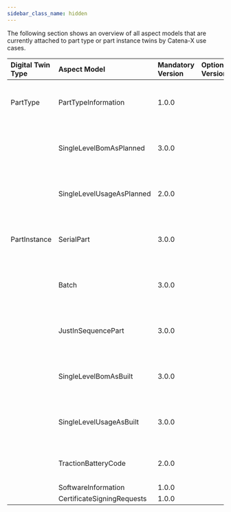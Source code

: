```yaml
---
sidebar_class_name: hidden
---
```


<!--
This work is licensed under the CC-BY-4.0 (https://creativecommons.org/licenses/by/4.0/legalcode).

- SPDX-License-Identifier: CC-BY-4.0
- SPDX-FileCopyrightText: 2023 BASF SE
- SPDX-FileCopyrightText: 2023 Bayerische Motoren Werke Aktiengesellschaft (BMW AG)
- SPDX-FileCopyrightText: 2023 Fraunhofer-Gesellschaft zur Foerderung der angewandten Forschung e.V. (represented by Fraunhofer ISST & Fraunhofer IML)
- SPDX-FileCopyrightText: 2023 German Edge Cloud GmbH & Co. KG
- SPDX-FileCopyrightText: 2023 Mercedes Benz AG
- SPDX-FileCopyrightText: 2023 Robert Bosch Manufacturing Solutions GmbH
- SPDX-FileCopyrightText: 2023 SAP SE
- SPDX-FileCopyrightText: 2023 Siemens AG
- SPDX-FileCopyrightText: 2023 T-Systems International GmbH
- SPDX-FileCopyrightText: 2023 ZF Friedrichshafen AG
- SPDX-FileCopyrightText: 2023 Contributors to the Eclipse Foundation
- Source URL: https://github.com/eclipse-tractusx/eclipse-tractusx.github.io/tree/main/docs-kits/kits/industry-core-kit (latest version)
-->

The following section shows an overview of all aspect models that are currently attached to part type or part instance twins by Catena-X use cases.

| Digital Twin Type | Aspect Model | Mandatory Version | Optional Versions | KIT | Standard |
| :-- | :-- | :-- | :-- | :-- | :-- |
| PartType | PartTypeInformation | 1.0.0 | | Industry Core | CX-0126 Industry Core: Part Type v2.0.0 |
| | SingleLevelBomAsPlanned | 3.0.0 | | Industry Core | CX-0126 Industry Core: Part Type v2.0.0 |
| | SingleLevelUsageAsPlanned | 2.0.0 | | Industry Core | CX-0126 Industry Core: Part Type v2.0.0 |
| PartInstance | SerialPart | 3.0.0 | | Industry Core | CX-0127 Industry Core: Part Instance v2.0.0 |
| | Batch | 3.0.0 | | Industry Core | CX-0127 Industry Core: Part Instance v2.0.0 |
| | JustInSequencePart | 3.0.0 | | Industry Core | CX-0127 Industry Core: Part Instance v2.0.0 |
| | SingleLevelBomAsBuilt | 3.0.0 | | Industry Core | CX-0127 Industry Core: Part Instance v2.0.0 |
| | SingleLevelUsageAsBuilt | 3.0.0 | | Industry Core | CX-0127 Industry Core: Part Instance v2.0.0 |
| | TractionBatteryCode | 2.0.0 | | Traceability |  CX-0125 Traceability Use Case v2.0.0 |
| | SoftwareInformation | 1.0.0 | | Traceability | N/A |
| | CertificateSigningRequests | 1.0.0 | | Traceability | N/A |
